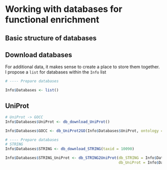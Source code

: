 # Working with databases for functional enrichment



## Basic structure of databases



## Download databases

For additional data, it makes sense to create a place to store them together. I propose a `list` for databases within the `Info` list

```r
# ---- Prepare databases

Info$Databases <- list()

```

## UniProt

```r

# UniProt -> GOCC
Info$Databases$UniProt <- db_download_UniProt()

Info$Databases$GOCC <- db_UniProt2GO(Info$Databases$UniProt, ontology = "CC")

```




```r
# ---- Prepare databases
# STRING
Info$Databases$STRING <- db_download_STRING(taxid = 10090)

Info$Databases$STRING_UniProt <- db_STRING2UniProt(db_STRING = Info$Databases$STRING, 
                                                   db_UniProt = Info$Databases$UniProt)

```


